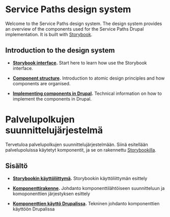 
<Meta title="Documentation/Introduction" />

<Docs language="en">

# Service Paths design system

Welcome to the Service Paths design system. The design system provides an overview of the
components used for the Service Paths Drupal implementation. It is built with
[Storybook](https://storybook.js.org/).

## Introduction to the design system

- **[Storybook interface](?path=/story/documentation-interface--page).**
  Start here to learn how use the Storybook interface.

- **[Component structure](?path=/story/documentation-component-structure--page).**
  Introduction to atomic design principles and how components are organised.

- **[Implementing components in Drupal](?path=/story/documentation-component-integration--page).**
  Technical information on how to implement the components in Drupal.

</Docs>


<Docs language="fi">

# Palvelupolkujen suunnittelujärjestelmä

Tervetuloa palvelupolkujen suunnittelujärjestelmään. Siinä esitellään palvelupoluissa käytetyt komponentit,
ja se on rakennettu [Storybookilla](https://storybook.js.org/).

## Sisältö

- **[Storybookin käyttöliittymä](?path=/story/documentation-interface--page&globals=locale:fi).**
  Storybookin käyttöliittymän esittely

- **[Komponenttirakenne](?path=/story/documentation-component-structure--page&globals=locale:fi).**
  Johdanto komponenttilähtöiseen suunnitteluun ja komoponenttien järjestyksen esittely

- **[Komponenttien käyttö Drupalissa](?path=/story/documentation-component-integration--page&globals=locale:fi).**
  Tekninen johdanto komponenttien käyttöön Drupalissa

</Docs>
